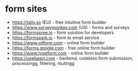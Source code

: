 # form sites
- https://tally.so (EU) - free intuitive form builder
- https://www.surveymonkey.com (US) - forms and surveys
- https://formspree.io - form solution for developers
- https://formspark.io - form to email service
- https://www.jotform.com - online form builder
- https://forms.google.com - free online form builder
- https://www.typeform.com - online form builder
- https://usebasin.com - backend, codeless form submission, processingg, filtering, routingg